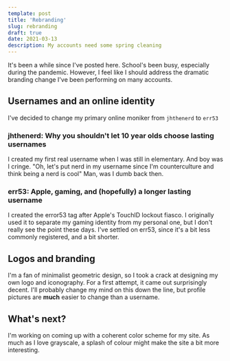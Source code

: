 ```yaml
---
template: post
title: 'Rebranding'
slug: rebranding
draft: true
date: 2021-03-13
description: My accounts need some spring cleaning
---
```


It's been a while since I've posted here. School's been busy, especially during the pandemic.
However, I feel like I should address the dramatic branding change I've been performing on many accounts.

## Usernames and an online identity
I've decided to change my primary online moniker from `jhthenerd` to `err53`

### jhthenerd: Why you shouldn't let 10 year olds choose lasting usernames
I created my first real username when I was still in elementary. And boy was I cringe.
"Oh, let's put nerd in my username since I'm counterculture and think being a nerd is cool"
Man, was I dumb back then.

### err53: Apple, gaming, and (hopefully) a longer lasting username
I created the error53 tag after Apple's TouchID lockout fiasco.
I originally used it to separate my gaming identity from my personal one, but I don't really see the point these days.
I've settled on err53, since it's a bit less commonly registered, and a bit shorter.

## Logos and branding
I'm a fan of minimalist geometric design, so I took a crack at designing my own logo and iconography. For a first attempt, it came out surprisingly decent.
I'll probably change my mind on this down the line, but profile pictures are **much** easier to change than a username.

## What's next?
I'm working on coming up with a coherent color scheme for my site. As much as I love grayscale, a splash of colour might make the site a bit more interesting.

